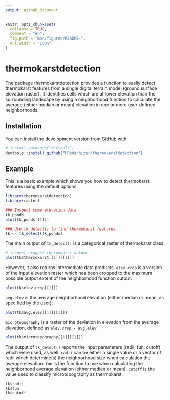 ```yaml
---
output: github_document
---
```


<!-- README.md is generated from README.Rmd. Please edit that file -->

```r
knitr::opts_chunk$set(
  collapse = TRUE,
  comment = "#>",
  fig.path = "man/figures/README-",
  out.width = "100%"
)
```

# thermokarstdetection

<!-- badges: start -->
<!-- badges: end -->

The package thermokarstdetection provides a function to easily detect thermokarst features from a single digital terrain model (ground surface elevation raster). It identifies cells which are at lower elevation than the surrounding landscape by using a neighborhood function to calculate the average (either median or mean) elevation in one or more user-defined neighborhoods.

## Installation

You can install the development version from [GitHub](https://github.com/) with:

``` r
# install.packages("devtools")
devtools::install_github("HRodenhizer/thermokarstdetection")
```
## Example

This is a basic example which shows you how to detect thermokarst features using the default options:

```r
library(thermokarstdetection)
library(raster)

### Inspect some elevation data
tk_ponds
plot(tk_ponds[[1]])

### Use tk_detect() to find thermokarst features
tk <- tk_detect(tk_ponds)
```

The main output of `tk_detect()` is a categorical raster of thermokarst class:
```r
# inspect cropped thermokarst output
plot(tk$thermokarst[[1]][[1]])
```

However, it also returns intermediate data products. `elev.crop` is a version of the input elevation raster which has been cropped to the maximum possible output extent of the neighborhood function output:
```r
plot(tk$elev.crop[[1]])
```

`avg.elev` is the average neighborhood elevation (either median or mean, as specified by the user):
```r
plot(tk$avg.elev[[1]][[1]])
```

`microtopography` is a raster of the deviation in elevation from the average elevation, defined as `elev.crop - avg.elev`:
```r
plot(tk$microtopography[[1]][[1]])
```

The output of `tk_detect()` reports the input parameters (radii, fun, cutoff) which were used, as well. `radii` can be either a single value or a vector of radii which determine(s) the neighborhood size when calculation the average elevation. `fun` is the function to use when calculating the neighborhood average elevation (either median or mean). `cutoff` is the value used to classify microtopography as thermokarst.
```r
tk$radii
tk$fun
tk$cutoff
```

